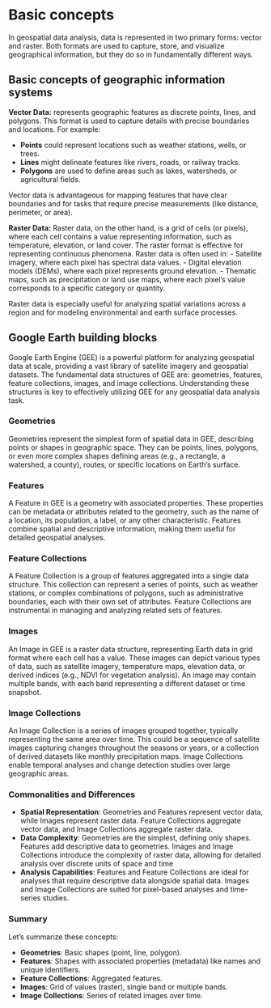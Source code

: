 # Basic concepts

In geospatial data analysis, data is represented in two primary forms: vector and raster. Both formats are used to capture, store, and visualize geographical information, but they do so in fundamentally different ways.

## Basic concepts of geographic information systems

**Vector Data:** represents geographic features as discrete points, lines, and polygons. This format is used to capture details with precise boundaries and locations. For example:

- **Points** could represent locations such as weather stations, wells, or trees.
- **Lines** might delineate features like rivers, roads, or railway tracks.
- **Polygons** are used to define areas such as lakes, watersheds, or agricultural fields.

Vector data is advantageous for mapping features that have clear boundaries and for tasks that require precise measurements (like distance, perimeter, or area).

**Raster Data:**
Raster data, on the other hand, is a grid of cells (or pixels), where each cell contains a value representing information, such as temperature, elevation, or land cover. The raster format is effective for representing continuous phenomena. Raster data is often used in:
- Satellite imagery, where each pixel has spectral data values.
- Digital elevation models (DEMs), where each pixel represents ground elevation.
- Thematic maps, such as precipitation or land use maps, where each pixel's value corresponds to a specific category or quantity.

Raster data is especially useful for analyzing spatial variations across a region and for modeling environmental and earth surface processes.


## Google Earth building blocks

Google Earth Engine (GEE) is a powerful platform for analyzing geospatial data at scale, providing a vast library of satellite imagery and geospatial datasets. The fundamental data structures of GEE are: geometries, features, feature collections, images, and image collections. Understanding these structures is key to effectively utilizing GEE for any geospatial data analysis task.

### Geometries
Geometries represent the simplest form of spatial data in GEE, describing points or shapes in geographic space. They can be points, lines, polygons, or even more complex shapes defining areas (e.g., a rectangle, a watershed, a county), routes, or specific locations on Earth's surface.

### Features
A Feature in GEE is a geometry with associated properties. These properties can be metadata or attributes related to the geometry, such as the name of a location, its population, a label, or any other characteristic. Features combine spatial and descriptive information, making them useful for detailed geospatial analyses.

### Feature Collections
A Feature Collection is a group of features aggregated into a single data structure. This collection can represent a series of points, such as weather stations, or complex combinations of polygons, such as administrative boundaries, each with their own set of attributes. Feature Collections are instrumental in managing and analyzing related sets of features.

### Images
An Image in GEE is a raster data structure, representing Earth data in grid format where each cell has a value. These images can depict various types of data, such as satellite imagery, temperature maps, elevation data, or derived indices (e.g., NDVI for vegetation analysis). An image may contain multiple bands, with each band representing a different dataset or time snapshot.

### Image Collections
An Image Collection is a series of images grouped together, typically representing the same area over time. This could be a sequence of satellite images capturing changes throughout the seasons or years, or a collection of derived datasets like monthly precipitation maps. Image Collections enable temporal analyses and change detection studies over large geographic areas.

### Commonalities and Differences
- **Spatial Representation**: Geometries and Features represent vector data, while Images represent raster data. Feature Collections aggregate vector data, and Image Collections aggregate raster data.
- **Data Complexity**: Geometries are the simplest, defining only shapes. Features add descriptive data to geometries. Images and Image Collections introduce the complexity of raster data, allowing for detailed analysis over discrete units of space and time
- **Analysis Capabilities**: Features and Feature Collections are ideal for analyses that require descriptive data alongside spatial data. Images and Image Collections are suited for pixel-based analyses and time-series studies.

### Summary
Let's summarize these concepts:

- **Geometries**: Basic shapes (point, line, polygon).
- **Features**: Shapes with associated properties (metadata) like names and unique identifiers.
- **Feature Collections**: Aggregated features.
- **Images**: Grid of values (raster), single band or multiple bands.
- **Image Collections**: Series of related images over time.
